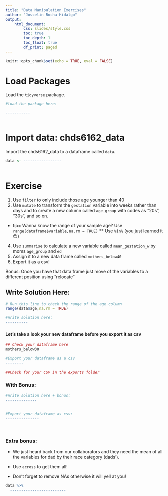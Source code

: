 ```yaml
---
title: "Data Manipulation Exercises"
author: "Joscelin Rocha-Hidalgo"
output: 
    html_document:
        css: slides/style.css
        toc: true
        toc_depth: 1
        toc_float: true
        df_print: paged
---
```



```r
knitr::opts_chunk$set(echo = TRUE, eval = FALSE)
```

# Load Packages

Load the `tidyverse` package.

```r
#load the package here:

-----------
  
```

# Import data: chds6162_data

Import the chds6162_data to a dataframe called `data`. 

```r

data <- -----------------
  
```


# Exercise
1. Use `filter` to only include those age younger than 40
2. Use `mutate` to transform the `gestation` variable into weeks rather than days and to create a new column called `age_group` with codes as "20s", "30s", and so on. 
* tip= Wanna know the range of your sample age? Use `range(dataframe$variable,na.rm = TRUE)`
** Use `%in%` (you just learned it 😉)
4. Use `summarise` to calculate a new variable called `mean_gestation_w` by moms `age_group` and `ed`
5. Assign it to a new data frame called `mothers_below40`
6. Export it as a csv!

Bonus: Once you have that data frame just move of the variables to a different position using "relocate"


## Write Solution Here:
```r
# Run this line to check the range of the age column
range(data$age,na.rm = TRUE) 

#Write solution here:
----------

```

#### Let's take a look your new dataframe before you export it as csv 
```r
## Check your dataframe here
mothers_below30

#Export your dataframe as a csv
--------
  
##Check for your CSV in the exports folder
```

### With Bonus:

```r
#Write solution here + bonus:
--------------
  
  
#Export your dataframe as csv:
---------------
  
  
```


### Extra bonus:

- We just heard back from our collaborators and they need the mean of all the variables for dad by their race category (dads'). 

- Use `across` to get them all!

* Don't forget to remove NAs otherwise it will yell at you!

```r
data %>% 
  -------------------------
  
```


